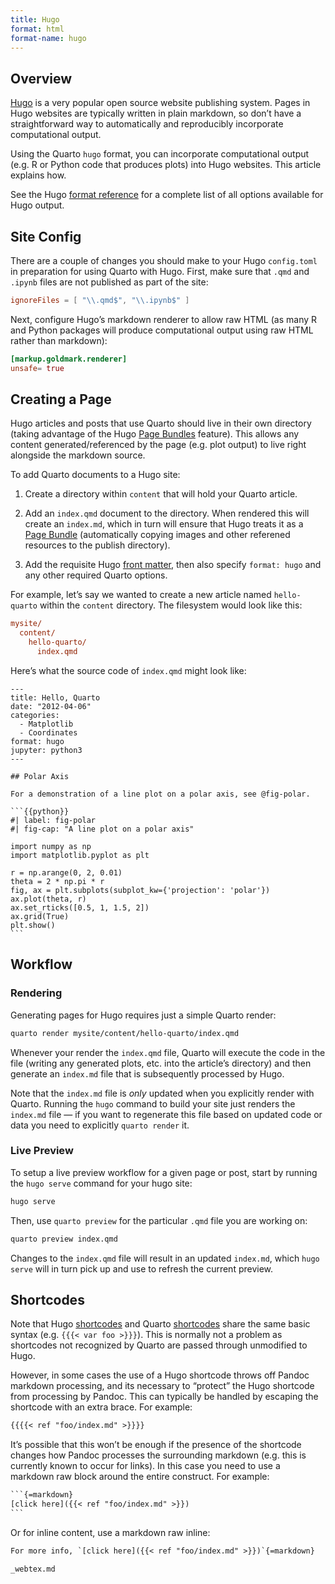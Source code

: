 ```yaml
---
title: Hugo
format: html
format-name: hugo
---
```


## Overview

[Hugo](https://gohugo.io/) is a very popular open source website publishing system. Pages in Hugo websites are typically written in plain markdown, so don't have a straightforward way to automatically and reproducibly incorporate computational output.

Using the Quarto `hugo` format, you can incorporate computational output (e.g. R or Python code that produces plots) into Hugo websites. This article explains how.

See the Hugo [format reference](../reference/formats/markdown/hugo.qmd) for a complete list of all options available for Hugo output.

## Site Config

There are a couple of changes you should make to your Hugo `config.toml` in preparation for using Quarto with Hugo. First, make sure that `.qmd` and `.ipynb` files are not published as part of the site:

``` toml
ignoreFiles = [ "\\.qmd$", "\\.ipynb$" ]
```

Next, configure Hugo's markdown renderer to allow raw HTML (as many R and Python packages will produce computational output using raw HTML rather than markdown):

``` toml
[markup.goldmark.renderer]
unsafe= true
```

## Creating a Page

Hugo articles and posts that use Quarto should live in their own directory (taking advantage of the Hugo [Page Bundles](https://gohugo.io/content-management/page-bundles/) feature). This allows any content generated/referenced by the page (e.g. plot output) to live right alongside the markdown source.

To add Quarto documents to a Hugo site:

1.  Create a directory within `content` that will hold your Quarto article.

2.  Add an `index.qmd` document to the directory. When rendered this will create an `index.md`, which in turn will ensure that Hugo treats it as a [Page Bundle](https://gohugo.io/content-management/page-bundles/) (automatically copying images and other referened resources to the publish directory).

3.  Add the requisite Hugo [front matter](https://gohugo.io/content-management/front-matter/), then also specify `format: hugo` and any other required Quarto options.

For example, let's say we wanted to create a new article named `hello-quarto` within the `content` directory. The filesystem would look like this:

``` ini
mysite/
  content/
    hello-quarto/
      index.qmd
```

Here's what the source code of `index.qmd` might look like:

    ---
    title: Hello, Quarto
    date: "2012-04-06"
    categories: 
      - Matplotlib
      - Coordinates
    format: hugo
    jupyter: python3
    ---

    ## Polar Axis

    For a demonstration of a line plot on a polar axis, see @fig-polar.

    ```{{python}}
    #| label: fig-polar
    #| fig-cap: "A line plot on a polar axis"

    import numpy as np
    import matplotlib.pyplot as plt

    r = np.arange(0, 2, 0.01)
    theta = 2 * np.pi * r
    fig, ax = plt.subplots(subplot_kw={'projection': 'polar'})
    ax.plot(theta, r)
    ax.set_rticks([0.5, 1, 1.5, 2])
    ax.grid(True)
    plt.show()
    ```

## Workflow

### Rendering

Generating pages for Hugo requires just a simple Quarto render:

``` bash
quarto render mysite/content/hello-quarto/index.qmd
```

Whenever your render the `index.qmd` file, Quarto will execute the code in the file (writing any generated plots, etc. into the article's directory) and then generate an `index.md` file that is subsequently processed by Hugo.

Note that the `index.md` file is *only* updated when you explicitly render with Quarto. Running the `hugo` command to build your site just renders the `index.md` file --- if you want to regenerate this file based on updated code or data you need to explicitly `quarto render` it.

### Live Preview

To setup a live preview workflow for a given page or post, start by running the `hugo serve` command for your hugo site:

``` bash
hugo serve
```

Then, use `quarto preview` for the particular `.qmd` file you are working on:

``` bash
quarto preview index.qmd
```

Changes to the `index.qmd` file will result in an updated `index.md`, which `hugo serve` will in turn pick up and use to refresh the current preview.

## Shortcodes

Note that Hugo [shortcodes](https://gohugo.io/content-management/shortcodes/) and Quarto [shortcodes](../authoring/shortcodes.qmd) share the same basic syntax (e.g. `{{{< var foo >}}}`). This is normally not a problem as shortcodes not recognized by Quarto are passed through unmodified to Hugo.

However, in some cases the use of a Hugo shortcode throws off Pandoc markdown processing, and its necessary to "protect" the Hugo shortcode from processing by Pandoc. This can typically be handled by escaping the shortcode with an extra brace. For example:

``` default
{{{{< ref "foo/index.md" >}}}}
```

It's possible that this won't be enough if the presence of the shortcode changes how Pandoc processes the surrounding markdown (e.g. this is currently known to occur for links). In this case you need to use a markdown raw block around the entire construct. For example:

```` default
```{=markdown}
[click here]({{< ref "foo/index.md" >}})
```
````

Or for inline content, use a markdown raw inline:

``` default
For more info, `[click here]({{< ref "foo/index.md" >}})`{=markdown}
```

``` include
_webtex.md
```
